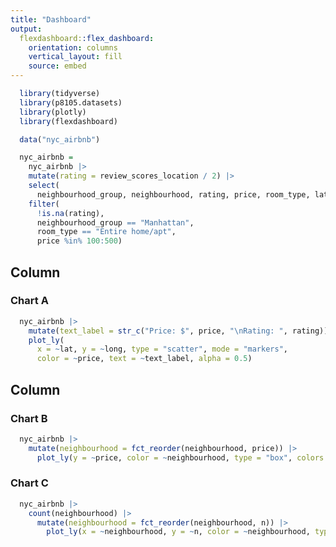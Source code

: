 ```yaml
---
title: "Dashboard"
output: 
  flexdashboard::flex_dashboard:
    orientation: columns
    vertical_layout: fill
    source: embed
---
```


```r

  library(tidyverse)
  library(p8105.datasets)
  library(plotly)
  library(flexdashboard)

```

```r
  
  data("nyc_airbnb")

  nyc_airbnb = 
    nyc_airbnb |> 
    mutate(rating = review_scores_location / 2) |>
    select(
      neighbourhood_group, neighbourhood, rating, price, room_type, lat, long) |>
    filter(
      !is.na(rating), 
      neighbourhood_group == "Manhattan",
      room_type == "Entire home/apt",
      price %in% 100:500)

```


Column {data-width=650}
-----------------------------------------------------------------------

### Chart A

```r

  nyc_airbnb |>
    mutate(text_label = str_c("Price: $", price, "\nRating: ", rating)) |> 
    plot_ly(
      x = ~lat, y = ~long, type = "scatter", mode = "markers",
      color = ~price, text = ~text_label, alpha = 0.5)

```

Column {data-width=350}
-----------------------------------------------------------------------

### Chart B

```r

  nyc_airbnb |> 
    mutate(neighbourhood = fct_reorder(neighbourhood, price)) |> 
      plot_ly(y = ~price, color = ~neighbourhood, type = "box", colors = "viridis")

```

### Chart C

```r

  nyc_airbnb |> 
    count(neighbourhood) |> 
      mutate(neighbourhood = fct_reorder(neighbourhood, n)) |> 
        plot_ly(x = ~neighbourhood, y = ~n, color = ~neighbourhood, type = "bar", colors = "viridis")

```

